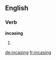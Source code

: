 ==English==

===Verb===
'''incasing'''

# {{present participle of|incase}}

[[de:incasing]]
[[fr:incasing]]